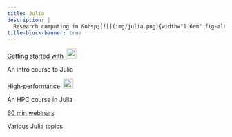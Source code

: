 ```yaml
---
title: Julia
description: |
  Research computing in &nbsp;[![](img/julia.png){width="1.6em" fig-alt="noshadow"}](https://julialang.org/)
title-block-banner: true
---
```


:::{layout="[[5, 5], [5, -5]]"}

:::{.card2 .mb-3}

:::{.card-body2}

[Getting started with &nbsp;![](img/julia.png){width="1.6em" fig-alt="noshadow"}](top_intro.qmd){.card-title2 .stretched-link}

[An intro course to Julia]{.text-muted}

:::

:::

:::{.card2 .mb-3}

:::{.card-body2}

[High-performance &nbsp;![](img/julia.png){width="1.6em" fig-alt="noshadow"}](top_hpc.qmd){.card-title2 .stretched-link}

[An HPC course in Julia]{.text-muted}

:::

:::

:::{.card3 .mb-3}

:::{.card-body2}

[60 min webinars](wb_makie.qmd){.card-title2 .stretched-link}

[Various Julia topics]{.text-muted}

:::

:::

::::
